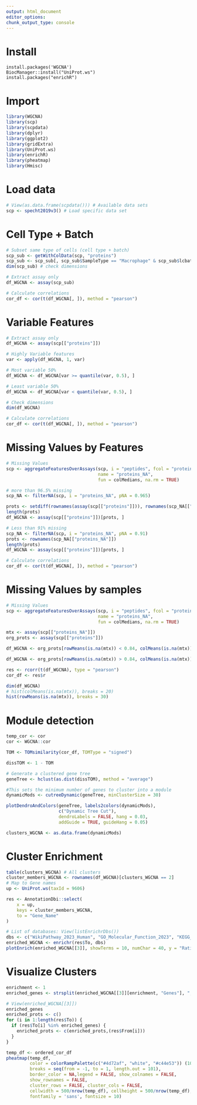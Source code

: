 ```yaml
---
output: html_document
editor_options: 
chunk_output_type: console
---
```


# Install

```r.
install.packages('WGCNA')
BiocManager::install("UniProt.ws")
install.packages("enrichR")
```

# Import

```r
library(WGCNA)
library(scp)
library(scpdata)
library(dplyr)
library(ggplot2)
library(gridExtra)
library(UniProt.ws)
library(enrichR)
library(pheatmap)
library(Hmisc)
```

# Load data

```r
# View(as.data.frame(scpdata())) # Available data sets
scp <- specht2019v3() # Load specific data set
```

# Cell Type + Batch

```r
# Subset same type of cells (cell type + batch)
scp_sub <- getWithColData(scp, "proteins")
scp_sub <- scp_sub[, scp_sub$SampleType == "Macrophage" & scp_sub$lcbatch == "LCB7"]
dim(scp_sub) # check dimensions

# Extract assay only
df_WGCNA <- assay(scp_sub)

# Calculate correlations
cor_df <- cor(t(df_WGCNA[, ]), method = "pearson")
```

# Variable Features

```r
# Extract assay only
df_WGCNA <- assay(scp[["proteins"]])

# Highly Variable features
var <- apply(df_WGCNA, 1, var)

# Most variable 50%
df_WGCNA <- df_WGCNA[var >= quantile(var, 0.5), ]

# Least variable 50%
df_WGCNA <- df_WGCNA[var < quantile(var, 0.5), ]

# Check dimensions
dim(df_WGCNA)

# Calculate correlations
cor_df <- cor(t(df_WGCNA[, ]), method = "pearson")
```

# Missing Values by Features

```r
# Missing Values
scp <- aggregateFeaturesOverAssays(scp, i = "peptides", fcol = "protein", 
                                   name = "proteins_NA", 
                                   fun = colMedians, na.rm = TRUE)

# more than 96.5% missing
scp_NA <- filterNA(scp, i = "proteins_NA", pNA = 0.965)

prots <- setdiff(rownames(assay(scp[["proteins"]])), rownames(scp_NA[["proteins_NA"]]))
length(prots)
df_WGCNA <- assay(scp[["proteins"]])[prots, ]

# Less than 91% missing
scp_NA <- filterNA(scp, i = "proteins_NA", pNA = 0.91)
prots <- rownames(scp_NA[["proteins_NA"]])
length(prots)
df_WGCNA <- assay(scp[["proteins"]])[prots, ]

# Calculate correlations
cor_df <- cor(t(df_WGCNA[, ]), method = "pearson")
```

# Missing Values by samples

```r
# Missing Values
scp <- aggregateFeaturesOverAssays(scp, i = "peptides", fcol = "protein", 
                                   name = "proteins_NA", 
                                   fun = colMedians, na.rm = TRUE)

mtx <- assay(scp[["proteins_NA"]])
org_prots <- assay(scp[["proteins"]])

df_WGCNA <- org_prots[rowMeans(is.na(mtx)) < 0.84, colMeans(is.na(mtx)) < 0.84]

df_WGCNA <- org_prots[rowMeans(is.na(mtx)) > 0.84, colMeans(is.na(mtx)) > 0.84]

res <- rcorr(t(df_WGCNA), type = "pearson")
cor_df <- res$r

dim(df_WGCNA)
# hist(colMeans(is.na(mtx)), breaks = 20)
hist(rowMeans(is.na(mtx)), breaks = 30)

```

# Module detection

```r
temp_cor <- cor
cor <- WGCNA::cor

TOM <- TOMsimilarity(cor_df, TOMType = "signed")

dissTOM <- 1 - TOM

# Generate a clustered gene tree
geneTree <- hclust(as.dist(dissTOM), method = "average")

#This sets the minimum number of genes to cluster into a module
dynamicMods <- cutreeDynamic(geneTree, minClusterSize = 30)

plotDendroAndColors(geneTree, labels2colors(dynamicMods),
                    c("Dynamic Tree Cut"),
                    dendroLabels = FALSE, hang = 0.03,
                    addGuide = TRUE, guideHang = 0.05)

clusters_WGCNA <- as.data.frame(dynamicMods)
```

# Cluster Enrichment

```r
table(clusters_WGCNA) # All clusters
cluster_members_WGCNA <- rownames(df_WGCNA)[clusters_WGCNA == 2]
# Map to Gene names
up <- UniProt.ws(taxId = 9606)

res <- AnnotationDbi::select(
    x = up,
    keys = cluster_members_WGCNA,
    to = "Gene_Name"
)

# List of databases: View(listEnrichrDbs())
dbs <- c("WikiPathway_2023_Human", "GO_Molecular_Function_2023", "KEGG_2021_Human")
enriched_WGCNA <- enrichr(res$To, dbs)
plotEnrich(enriched_WGCNA[[3]], showTerms = 10, numChar = 40, y = "Ratio")
```

# Visualize Clusters

```r
enrichment <- 1
enriched_genes <- strsplit(enriched_WGCNA[[3]][enrichment, "Genes"], ";")[[1]]

# View(enriched_WGCNA[[3]])
enriched_genes
enriched_prots <- c()
for (i in 1:length(res$To)) {
  if (res$To[i] %in% enriched_genes) {
    enriched_prots <- c(enriched_prots,(res$From[i]))
  }
}

temp_df <- ordered_cor_df
pheatmap(temp_df,
         color = colorRampPalette(c("#4d72af", "white", "#c44e53")) (101),
         breaks = seq(from = -1, to = 1, length.out = 101),
         border_color = NA,legend = FALSE, show_colnames = FALSE,
         show_rownames = FALSE,
         cluster_rows = FALSE, cluster_cols = FALSE,
         cellwidth = 500/nrow(temp_df), cellheight = 500/nrow(temp_df),
         fontfamily = 'sans', fontsize = 10)
```


